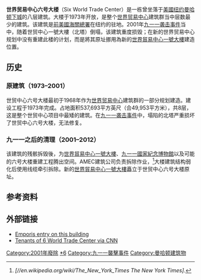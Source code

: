 {{Infobox building
| name                = 世界贸易中心六号大楼
| native_name         = 
| native_name_lang    = 
| former_names        = 
| alternate_names     = 6 WTC
| status              = 损毁并已拆除
| image               = Image:Six WTC SW Corner.jpg
| image_alt           = 
| image_size          = 280px
| caption             = [[九一一袭击事件|九一一袭击事件]]后六号大楼的西南角
| map_type            = 
| map_alt             = 
| map_caption         = 
| relief              = 
| altitude            = 
| building_type       = 办公楼
| architectural_style = [[现代主义建筑|现代主义]]
| structural_system   = 
| cost                = 
| ren_cost            = 
| client              = 
| owner               = [[紐約與新澤西港務局|紐約與新澤西港務局]]
| current_tenants     = 
| landlord            = 
| location            = [[曼哈顿下城|曼哈顿下城]]
| address             = 
| location_town       = [[纽约市|纽约市]]
| location_country    = [[美国|美国]]
| coordinates         = {{coord|40|42|46.44|N|74|0|47.52|W|region:US-NY|display=inline,title}}
| groundbreaking_date = 
| start_date          = {{circa}} 1970年
| completion_date     = {{circa}} 1973年
| opened_date         = 
| inauguration_date   = 
| renovation_date     = 
| demolition_date     = 2002年1月
| destruction_date    = [[九一一袭击事件|2001年9月11日]]
| height              = {{convert|93.28|ft|m|0}}
| architectural       = 
| tip                 = 
| antenna_spire       = 
| roof                = 
| top_floor           = 
| observatory         = 
| other_dimensions    = 
| floor_count         = 8
| floor_area          = {{convert|537693|sqft|sqm|0}}
| elevator_count      = 
| grounds_area        = 
| architect           = [[Yamasaki_&_Associates|Yamasaki & Associates]]<br />[[Emery_Roth_&_Sons|Emery Roth & Sons]]
| architecture_firm   = 
| structural_engineer = [[Leslie_Robertson|Leslie E. Robertson Associates]]
| services_engineer   = 
| civil_engineer      = 
| other_designers     = 
| quantity_surveyor   = 
| main_contractor     = [[Tishman_Construction|Tishman Construction]]
| awards              = 
| designations        = 
| ren_architect       = 
| ren_firm            = 
| ren_str_engineer    = 
| ren_serv_engineer   = 
| ren_civ_engineer    = 
| ren_oth_designers   = 
| ren_qty_surveyor    = 
| ren_awards          = 
| rooms               = 
| parking             = 
| url                 = 
| embedded            = 
| references          = 
}}

'''世界贸易中心六号大楼'''（Six World Trade Center）是一栋曾坐落于[[美國|美國]][[纽约|纽约]][[曼哈顿下城|曼哈顿下城]]的八层建筑。大楼于1973年开放，是整个[[世界贸易中心|世界贸易中心]]建筑群当中层数最少的建筑。该建筑是[[美国海关總署|前美國海關總署]]在纽约的驻地。2001年[[九一一袭击事件|九一一袭击事件]]当中，随着世贸中心一號大樓（北塔）倒塌，该建筑重度损毁；在新的世界贸易中心规划中没有重建此楼的计划，而是將其原址挪用為新的[[世界貿易中心一號大樓|世界貿易中心一號大樓]]建造位置。

== 历史 ==
=== 原建筑（1973–2001） ===
世贸中心六号大楼最初于1968年作为[[世界贸易中心|世界贸易中心]]建筑群的一部分规划建造。建设工程于1973年完成。占地面积537,693平方英尺（合49,953平方米），共8层，这是整个世贸中心项目中最矮的建筑。在[[九一一袭击事件|九一一袭击事件]]中，塌陷的北塔严重损坏了世贸中心六号大楼，无法修复。

=== 九一一之后的清理（2001–2012） ===
该建筑的残骸拆毁後，为[[世界貿易中心一號大樓|世界貿易中心一號大樓]]、[[九一一國家紀念博物館|九一一國家紀念博物館]]以及可能的六号大楼重建工程腾出空间。AMEC建筑公司负责拆除作业，<ref>''[//en.wikipedia.org/wiki/The_New_York_Times The New York Times]''.</ref>大楼建筑结构弱化后使用线缆牵引拆除。新的[[世界貿易中心一號大樓|世界貿易中心一號大樓]]矗立于世贸中心六号大楼原址。

== 参考资料 ==
{{Reflist}}

== 外部链接 ==
* [http://www.emporis.com/en/wm/bu/?id=134497 Emporis entry on this building] {{Wayback|url=http://www.emporis.com/en/wm/bu/?id=134497 |date=20070929132819 }}
* [http://www.cnn.com/SPECIALS/2001/trade.center/tenants6.html Tenants of 6 World Trade Center via CNN] {{Wayback|url=http://www.cnn.com/SPECIALS/2001/trade.center/tenants6.html |date=20220404174357 }}

{{世界貿易中心建築群}}

[[Category:2001年廢除|Category:2001年廢除]]
[[Category:世界貿易中心_(紐約)|*6]]
[[Category:九一一襲擊事件|Category:九一一襲擊事件]]
[[Category:曼哈顿建筑物|Category:曼哈顿建筑物]]